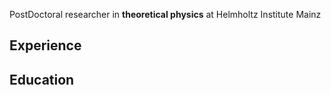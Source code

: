 PostDoctoral researcher in **theoretical physics** at Helmholtz Institute Mainz

## Experience

## Education



